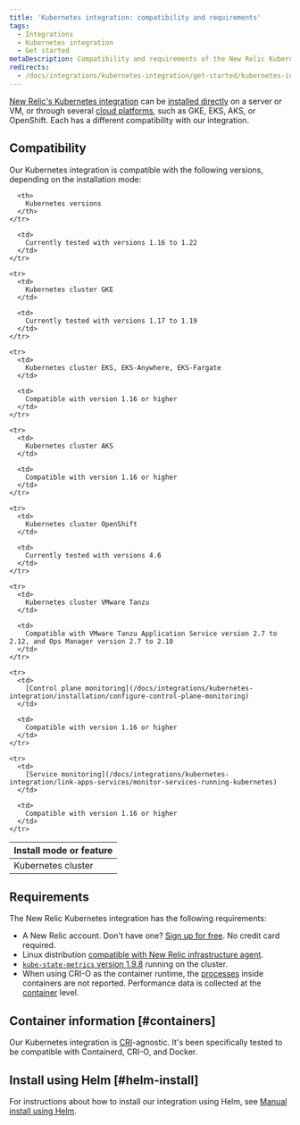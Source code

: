 ```yaml
---
title: 'Kubernetes integration: compatibility and requirements'
tags:
  - Integrations
  - Kubernetes integration
  - Get started
metaDescription: Compatibility and requirements of the New Relic Kubernetes integration.
redirects:
  - /docs/integrations/kubernetes-integration/get-started/kubernetes-integration-compatibility-requirements
---
```


[New Relic's Kubernetes integration](/docs/integrations/kubernetes-integration/get-started/introduction-kubernetes-integration) can be [installed directly](/docs/integrations/kubernetes-integration/installation/kubernetes-installation-configuration#install) on a server or VM, or through several [cloud platforms](/docs/integrations/kubernetes-integration/installation/kubernetes-installation-configuration#cloud-platforms), such as GKE, EKS, AKS, or OpenShift. Each has a different compatibility with our integration.

## Compatibility

Our Kubernetes integration is compatible with the following versions, depending on the installation mode:

<table>
  <thead>
    <tr>
      <th style={{ width: "300px" }}>
        Install mode or feature
      </th>

      <th>
        Kubernetes versions
      </th>
    </tr>
  </thead>

  <tbody>
    <tr>
      <td>
        Kubernetes cluster
      </td>

      <td>
        Currently tested with versions 1.16 to 1.22
      </td>
    </tr>

    <tr>
      <td>
        Kubernetes cluster GKE
      </td>

      <td>
        Currently tested with versions 1.17 to 1.19
      </td>
    </tr>

    <tr>
      <td>
        Kubernetes cluster EKS, EKS-Anywhere, EKS-Fargate
      </td>

      <td>
        Compatible with version 1.16 or higher
      </td>
    </tr>

    <tr>
      <td>
        Kubernetes cluster AKS
      </td>

      <td>
        Compatible with version 1.16 or higher
      </td>
    </tr>

    <tr>
      <td>
        Kubernetes cluster OpenShift
      </td>

      <td>
        Currently tested with versions 4.6
      </td>
    </tr>

    <tr>
      <td>
        Kubernetes cluster VMware Tanzu
      </td>

      <td>
        Compatible with VMware Tanzu Application Service version 2.7 to 2.12, and Ops Manager version 2.7 to 2.10
      </td>
    </tr>

    <tr>
      <td>
        [Control plane monitoring](/docs/integrations/kubernetes-integration/installation/configure-control-plane-monitoring)
      </td>

      <td>
        Compatible with version 1.16 or higher
      </td>
    </tr>

    <tr>
      <td>
        [Service monitoring](/docs/integrations/kubernetes-integration/link-apps-services/monitor-services-running-kubernetes)
      </td>

      <td>
        Compatible with version 1.16 or higher
      </td>
    </tr>
  </tbody>
</table>

## Requirements

The New Relic Kubernetes integration has the following requirements:

* A New Relic account. Don't have one? [Sign up for free](https://newrelic.com/signup). No credit card required.
* Linux distribution [compatible with New Relic infrastructure agent](/docs/infrastructure/new-relic-infrastructure/getting-started/compatibility-requirements-new-relic-infrastructure#operating-systems).
* [`kube-state-metrics` version 1.9.8](https://github.com/kubernetes/kube-state-metrics) running on the cluster.
* When using CRI-O as the container runtime, the [processes](/attribute-dictionary/?event=ProcessSample) inside containers are not reported. Performance data is collected at the [container](/docs/integrations/kubernetes-integration/understand-use-data/find-use-your-kubernetes-data#container-data) level.

## Container information [#containers]

Our Kubernetes integration is [CRI](https://kubernetes.io/docs/concepts/architecture/cri)-agnostic. It's been specifically tested to be compatible with Containerd, CRI-O, and Docker.

## Install using Helm [#helm-install]

For instructions about how to install our integration using Helm, see [Manual install using Helm](/docs/integrations/kubernetes-integration/installation/install-kubernetes-integration-using-helm#h2-compatibility-and-requirements).
